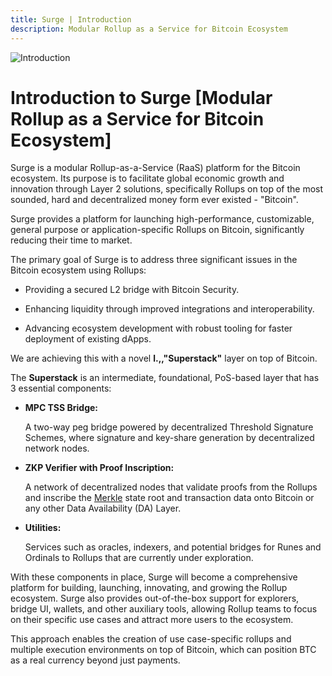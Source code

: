 ```yaml
---
title: Surge | Introduction
description: Modular Rollup as a Service for Bitcoin Ecosystem
---
```


<img src="/assets/intro.png" alt="Introduction" />

# Introduction to Surge [Modular Rollup as a Service for Bitcoin Ecosystem]

Surge is a modular Rollup-as-a-Service (RaaS) platform for the Bitcoin ecosystem. Its purpose is to facilitate global economic growth and innovation through Layer 2 solutions, specifically Rollups on top of the most sounded, hard and decentralized money form ever existed - "Bitcoin".

Surge provides a platform for launching high-performance, customizable, general purpose or application-specific Rollups on Bitcoin, significantly reducing their time to market.

The primary goal of Surge is to address three significant issues in the Bitcoin ecosystem using Rollups:

- <p className="_list-paragraph">
    Providing a secured L2 bridge with Bitcoin Security.
  </p>
- <p className="_list-paragraph">
    Enhancing liquidity through improved integrations and interoperability.
  </p>
- <p className="_list-paragraph">
    Advancing ecosystem development with robust tooling for faster deployment of
    existing dApps.
  </p>

We are achieving this with a novel **l.,,"Superstack"** layer on top of Bitcoin.

The **Superstack** is an intermediate, foundational, PoS-based layer that has 3 essential components:

- **MPC TSS Bridge:** <p className="_list-paragraph">A two-way peg bridge powered by decentralized Threshold Signature Schemes, where signature and key-share generation by decentralized network nodes.</p>
- **ZKP Verifier with Proof Inscription:** <p className="_list-paragraph">A network of decentralized nodes that validate proofs from the Rollups and inscribe the [Merkle](https://en.wikipedia.org/wiki/Merkle_tree) state root and transaction data onto Bitcoin or any other Data Availability (DA) Layer.</p>
- **Utilities:** <p className="_list-paragraph">Services such as oracles, indexers, and potential bridges for Runes and Ordinals to Rollups that are currently under exploration.</p>

With these components in place, Surge will become a comprehensive platform for building, launching, innovating, and growing the Rollup ecosystem. Surge also provides out-of-the-box support for explorers, bridge UI, wallets, and other auxiliary tools, allowing Rollup teams to focus on their specific use cases and attract more users to the ecosystem.

This approach enables the creation of use case-specific rollups and multiple execution environments on top of Bitcoin, which can position BTC as a real currency beyond just payments.
